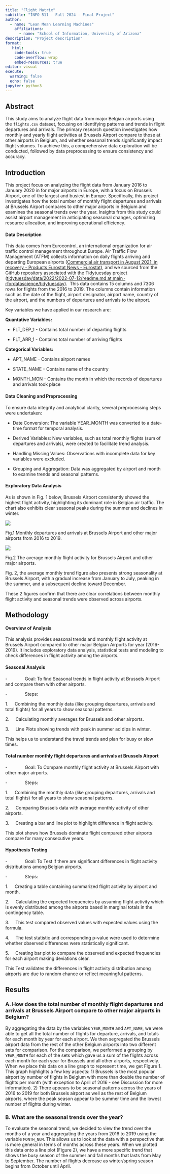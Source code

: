 ```yaml
---
title: "Flight Matrix"
subtitle: "INFO 511 - Fall 2024 - Final Project"
author: 
  - name: "Lean Mean Learning Machines"
    affiliations:
      - name: "School of Information, University of Arizona"
description: "Project description"
format:
   html:
    code-tools: true
    code-overflow: wrap
    embed-resources: true
editor: visual
execute:
  warning: false
  echo: false
jupyter: python3
---
```


## Abstract

This study aims to analyze flight data from major Belgian airports using the `flights.csv` dataset, focusing on identifying patterns and trends in flight departures and arrivals. The primary research question investigates how monthly and yearly flight activities at Brussels Airport compare to those at other airports in Belgium, and whether seasonal trends significantly impact flight volumes. To achieve this, a comprehensive data exploration will be conducted, followed by data preprocessing to ensure consistency and accuracy.

## **Introduction**

This project focus on analyzing the flight data from January 2016 to January 2020 in for major airports in Europe, with a focus on Brussels Airport, one of the largest and busiest in Europe. Specifically, this project investigates how the total number of monthly flight departures and arrivals at Brussels Airport compares to other major airports in Belgium and examines the seasonal trends over the year. Insights from this study could assist airport management in anticipating seasonal changes, optimizing resource allocation, and improving operational efficiency.

#### **Data Description**

This data comes from Eurocontrol, an international organization for air traffic control management throughout Europe. Air Traffic Flow Management (ATFM) collects information on daily flights arriving and departing European airports ([Commercial air transport in August 2021: in recovery - Products Eurostat News - Eurostat](https://ec.europa.eu/eurostat/web/products-eurostat-news/-/ddn-20210914-1)), and we sourced from the GitHub repository associated with the Tidytuesday project ([tidytuesday/data/2022/2022-07-12/readme.md at main · rfordatascience/tidytuesday](https://github.com/rfordatascience/tidytuesday/blob/main/data/2022/2022-07-12/readme.md)).  This data contains 15 columns and 7306 rows for flights from the 2016 to 2019. The columns contain information such as the date of the flight, airport designator, airport name, country of the airport, and the numbers of departures and arrivals to the airport.  

Key variables we have applied in our research are:

**Quantative Variables:**

-   FLT_DEP_1 - Contains total number of departing flights

-   FLT_ARR_1 - Contains total number of arriving flights

**Categorical Variables:**

-   APT_NAME - Contains airport names

<!-- -->

-   STATE_NAME - Contains name of the country

-   MONTH_MON - Contains the month in which the records of departures and arrivals took place

#### Data **Cleaning and** Preprocessing

To ensure data integrity and analytical clarity, several preprocessing steps were undertaken:

-   Date Conversion: The variable YEAR_MONTH was converted to a date-time format for temporal analysis.

-   Derived Variables: New variables, such as total monthly flights (sum of departures and arrivals), were created to facilitate trend analysis.

-   Handling Missing Values: Observations with incomplete data for key variables were excluded.

-   Grouping and Aggregation: Data was aggregated by airport and month to examine trends and seasonal patterns.

#### Exploratory Data Analysis

As is shown in Fig. 1 below, Brussels Airport consistently showed the highest flight activity, highlighting its dominant role in Belgian air traffic. The chart also exhibits clear seasonal peaks during the summer and declines in winter.

![](images/paste-1.png)

Fig.1 Monthly departures and arrivals at Brussels Airport and other major airports from 2016 to 2019.

![](images/paste-2.png)

Fig.2 The average monthly flight activity for Brussels Airport and other major airports.

Fig. 2, the average monthly trend figure also presents strong seasonality at Brussels Airport, with a gradual increase from January to July, peaking in the summer, and a subsequent decline toward December.

These 2 figures confirm that there are clear correlations between monthly flight activity and seasonal trends were observed across airports.

## **Methodology**

#### **Overview of Analysis**

This analysis provides seasonal trends and monthly flight activity at Brussels Airport compared to other major Belgian Airports for year (2016-2019). It includes exploratory data analysis, statistical tests and modeling to check differences in flight activity among the airports.

#### **Seasonal Analysis**

-              Goal: To find Seasonal trends in flight activity at Brussels Airport and compare them with other airports.

-              Steps:

1.     Combining the monthly data (like grouping departures, arrivals and total flights) for all years to show seasonal patterns.

2.     Calculating monthly averages for Brussels and other airports.

3.     Line Plots showing trends with peak in summer ad dips in winter.

This helps us to understand the travel trends and plan for busy or slow times.

#### **Total number monthly flight departures and arrivals at Brussels Airport**

-              Goal: To Compare monthly flight activity at Brussels Airport with other major airports.

-              Steps:

1.     Combining the monthly data (like grouping departures, arrivals and total flights) for all years to show seasonal patterns.

2.     Comparing Brussels data with average monthly activity of other airports.

3.     Creating a bar and line plot to highlight difference in flight activity.

This plot shows how Brussels dominate flight compared other airports compare for many consecutive years.

#### **Hypothesis Testing**

-              Goal: To Test if there are significant differences in flight activity distributions among Belgian airports.

-              Steps:

1.     Creating a table containing summarized flight activity by airport and month.

2.     Calculating the expected frequencies by assuming flight activity which is evenly distributed among the airports based in marginal totals in the contingency table.

3.     This test compared observed values with expected values using the formula.

4.     The test statistic and corresponding p-value were used to determine whether observed differences were statistically significant.

5.     Creating bar plot to compare the observed and expected frequencies for each airport making deviations clear.

This Test validates the differences in flight activity distribution among airports are due to random chance or reflect meaningful patterns.

## Results

### A. How does the total number of monthly flight departures and arrivals at Brussels Airport compare to other major airports in Belgium?

By aggregating the data by the variables `YEAR_MONTH` and `APT_NAME`, we were able to get all the total number of flights for departure, arrivals, and totals for each month by year for each airport. We then segregated the Brussels airport data from the rest of the other Belgium airports into two different sets for comparison. For the comparison, we performed a grouping by `YEAR_MONTH` for each of the sets which gave us a sum of the flights across each month for each year for Brussels and all other airports, respectively. When we place this data on a line graph to represent time, we get Figure 1. This graph highlights a few key aspects: 1) Brussels is the most popular airport by number of flights in Belgium with more than double the number of flights per month (with exception to April of 2016 - see Discussion for more information). 2) There appears to be seasonal patterns across the years of 2016 to 2019 for both Brussels airport as well as the rest of Belgium airports, where the peak season appear to be summer time and the lowest number of flights during winter.

### B. What are the seasonal trends over the year?

To evaluate the seasonal trend, we decided to view the trend over the months of a year and aggregating the years from 2016 to 2019 using the variable `MONTH_NUM`. This allows us to look at the data with a perspective that is more general in terms of months across these years. When we plotted this data onto a line plot (Figure 2), we have a more specific trend that shows the busy season of the summer and fall months that lasts from May to September. The number of flights decrease as winter/spring season begins from October until April.